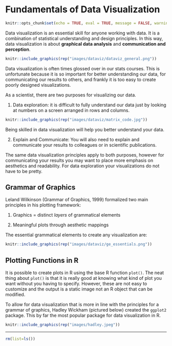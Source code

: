 # Fundamentals of Data Visualization

```r
knitr::opts_chunk$set(echo = TRUE, eval = TRUE, message = FALSE, warning = FALSE)
```

Data visualization is an essential skill for anyone working with data. It is a combination of statistical understanding and design principles. In this way, data visualization is about **graphical data analysis** and **communication and perception**.

```r
knitr::include_graphics(rep("images/dataviz/dataviz_general.png"))
```

Data visualization is often times glossed over in our stats courses. This is unfortunate because it is so important for better understanding our data, for communicating our results to others, and frankly it is too easy to create poorly designed visualizations. 

As a scientist, there are two purposes for visualizing our data. 

1) Data exploration: it is difficult to fully understand our data just by looking at numbers on a screen arranged in rows and columns. 

```r
knitr::include_graphics(rep("images/dataviz/matrix_code.jpg"))
```

Being skilled in data visualization will help you better understand your data.

2) Explain and Communicate: You will also need to explain and communicate your results to colleagues or in scientific publications. 

The same data visualization principles apply to both purposes, however for communicating your results you may want to place more emphasis on aesthetics and readability. For data exploration your visualizations do not have to be pretty.

## Grammar of Graphics

Leland Wilkinson (Grammar of Graphics, 1999) formalized two main principles in his plotting framework:

1) Graphics = distinct *layers* of grammatical elements

2) Meaningful plots through aesthetic mappings

The essential grammatical elements to create any visualization are:

```r
knitr::include_graphics(rep("images/dataviz/ge_essentials.png"))
```

## Plotting Functions in R

It is possible to create plots in R using the base R function `plot()`. The neat thing about `plot()` is that it is really good at knowing what kind of plot you want without you having to specify. However, these are not easy to customize and the output is a static image not an R object that can be modified. 

To allow for data visualization that is more in line with the principles for a grammar of graphics, Hadley Wickham (pictured below) created the `ggplot2` package. This by far the most popular package for data visualization in R.

```r
knitr::include_graphics(rep("images/hadley.jpeg"))
```

----

```r
rm(list=ls())
```



